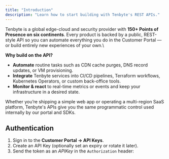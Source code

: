 ```yaml
---
title: "Introduction"
description: "Learn how to start building with Tenbyte's REST APIs."
---
```


Tenbyte is a global edge-cloud and security provider with **150\+ Points of Presence on six continents**. Every product is backed by a public, REST-style API so you can automate everything you do in the Customer Portal — or build entirely new experiences of your own.\\

**Why build on the API?**

- **Automate** routine tasks such as CDN cache purges, DNS record updates, or VM provisioning.
- **Integrate** Tenbyte services into CI/CD pipelines, Terraform workflows, Kubernetes Operators, or custom back-office tools.
- **Monitor & react** to real-time metrics or events and keep your infrastructure in a desired state.

Whether you’re shipping a simple web app or operating a multi-region SaaS platform, Tenbyte's APIs give you the same programmatic control used internally by our portal and SDKs.

## **Authentication**

1. Sign in to the **Customer Portal → API Keys**.
2. Create an API Key  (optionally set an expiry or rotate it later).
3. Send the token as an _APIKey_ in the `Authorization` header: